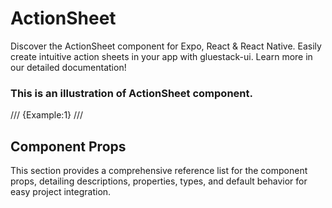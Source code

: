 # ActionSheet

Discover the ActionSheet component for Expo, React & React Native. Easily create intuitive action sheets in your app with gluestack-ui. Learn more in our detailed documentation!


### This is an illustration of ActionSheet component.
/// {Example:1} ///

## Component Props
This section provides a comprehensive reference list for the component props, detailing descriptions, properties, types, and default behavior for easy project integration.